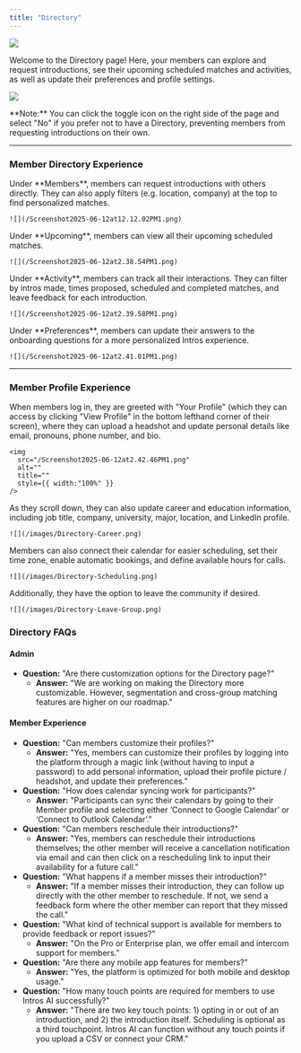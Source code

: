 ```yaml
---
title: "Directory"
---
```


![](/Screenshot2025-06-12at12.12.02PM1.png)

Welcome to the Directory page\! Here, your members can explore and request introductions, see their upcoming scheduled matches and activities, as well as update their preferences and profile settings.

![](/Screenshot2025-06-12at12.14.05PM1.png)

<Note>
  **Note:** You can click the toggle icon on the right side of the page and select "No" if you prefer not to have a Directory, preventing members from requesting introductions on their own.
</Note>

---

### Member Directory Experience

<Tabs>
  <Tab title="Members">
    Under **Members**, members can request introductions with others directly. They can also apply filters (e.g. location, company) at the top to find personalized matches.

    ![](/Screenshot2025-06-12at12.12.02PM1.png)
  </Tab>
  <Tab title="Upcoming">
    Under **Upcoming**, members can view all their upcoming scheduled matches.

    ![](/Screenshot2025-06-12at2.38.54PM1.png)
  </Tab>
  <Tab title="Activity">
    Under **Activity**, members can track all their interactions. They can filter by intros made, times proposed, scheduled and completed matches, and leave feedback for each introduction.

    ![](/Screenshot2025-06-12at2.39.58PM1.png)
  </Tab>
  <Tab title="Preferences">
    Under **Preferences**, members can update their answers to the onboarding questions for a more personalized Intros experience.

    ![](/Screenshot2025-06-12at2.41.01PM1.png)
  </Tab>
</Tabs>

---

### Member Profile Experience

<Tabs>
  <Tab title="Profile Info">
    When members log in, they are greeted with "Your Profile" (which they can access by clicking "View Profile" in the bottom lefthand corner of their screen), where they can upload a headshot and update personal details like email, pronouns, phone number, and bio.

    <img
      src="/Screenshot2025-06-12at2.42.46PM1.png"
      alt=""
      title=""
      style={{ width:"100%" }}
    />
  </Tab>
  <Tab title="Career & Education">
    As they scroll down, they can also update career and education information, including job title, company, university, major, location, and LinkedIn profile.

    ![](/images/Directory-Career.png)
  </Tab>
  <Tab title="Scheduling">
    Members can also connect their calendar for easier scheduling, set their time zone, enable automatic bookings, and define available hours for calls.

    ![](/images/Directory-Scheduling.png)
  </Tab>
  <Tab title="Leave Group">
    Additionally, they have the option to leave the community if desired.

    ![](/images/Directory-Leave-Group.png)
  </Tab>
</Tabs>

### **Directory FAQs**

#### **Admin**

- **Question:** "Are there customization options for the Directory page?"
  - **Answer:** "We are working on making the Directory more customizable. However, segmentation and cross-group matching features are higher on our roadmap."

#### **Member Experience**

- **Question:** "Can members customize their profiles?"
  - **Answer:** "Yes, members can customize their profiles by logging into the platform through a magic link (without having to input a password) to add personal information, upload their profile picture / headshot, and update their preferences."
- **Question:** "How does calendar syncing work for participants?"
  - **Answer:** "Participants can sync their calendars by going to their Member profile and selecting either ‘Connect to Google Calendar’ or ‘Connect to Outlook Calendar’."
- **Question:** "Can members reschedule their introductions?"
  - **Answer:** "Yes, members can reschedule their introductions themselves; the other member will receive a cancellation notification via email and can then click on a rescheduling link to input their availability for a future call."
- **Question:** "What happens if a member misses their introduction?"
  - **Answer:** "If a member misses their introduction, they can follow up directly with the other member to reschedule. If not, we send a feedback form where the other member can report that they missed the call."
- **Question:** "What kind of technical support is available for members to provide feedback or report issues?"
  - **Answer:** "On the Pro or Enterprise plan, we offer email and intercom support for members."
- **Question:** "Are there any mobile app features for members?"
  - **Answer:** "Yes, the platform is optimized for both mobile and desktop usage."
- **Question:** "How many touch points are required for members to use Intros AI successfully?"
  - **Answer:** "There are two key touch points: 1) opting in or out of an introduction, and 2) the introduction itself. Scheduling is optional as a third touchpoint. Intros AI can function without any touch points if you upload a CSV or connect your CRM."